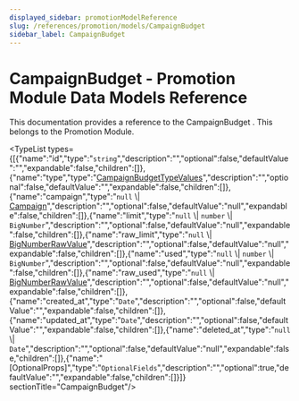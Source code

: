 ```yaml
---
displayed_sidebar: promotionModelReference
slug: /references/promotion/models/CampaignBudget
sidebar_label: CampaignBudget
---
```



# CampaignBudget - Promotion Module Data Models Reference

This documentation provides a reference to the CampaignBudget . This belongs to the Promotion Module.

<TypeList types={[{"name":"id","type":"`string`","description":"","optional":false,"defaultValue":"","expandable":false,"children":[]},{"name":"type","type":"[CampaignBudgetTypeValues](../../medusa/types/medusa.CampaignBudgetTypeValues.mdx)","description":"","optional":false,"defaultValue":"","expandable":false,"children":[]},{"name":"campaign","type":"`null` \\| [Campaign](promotion_models.Campaign.mdx)","description":"","optional":false,"defaultValue":"null","expandable":false,"children":[]},{"name":"limit","type":"`null` \\| `number` \\| `BigNumber`","description":"","optional":false,"defaultValue":"null","expandable":false,"children":[]},{"name":"raw_limit","type":"`null` \\| [BigNumberRawValue](../../types/types/types.BigNumberRawValue.mdx)","description":"","optional":false,"defaultValue":"null","expandable":false,"children":[]},{"name":"used","type":"`null` \\| `number` \\| `BigNumber`","description":"","optional":false,"defaultValue":"null","expandable":false,"children":[]},{"name":"raw_used","type":"`null` \\| [BigNumberRawValue](../../types/types/types.BigNumberRawValue.mdx)","description":"","optional":false,"defaultValue":"null","expandable":false,"children":[]},{"name":"created_at","type":"`Date`","description":"","optional":false,"defaultValue":"","expandable":false,"children":[]},{"name":"updated_at","type":"`Date`","description":"","optional":false,"defaultValue":"","expandable":false,"children":[]},{"name":"deleted_at","type":"`null` \\| `Date`","description":"","optional":false,"defaultValue":"null","expandable":false,"children":[]},{"name":"[OptionalProps]","type":"`OptionalFields`","description":"","optional":true,"defaultValue":"","expandable":false,"children":[]}]}  sectionTitle="CampaignBudget"/>
